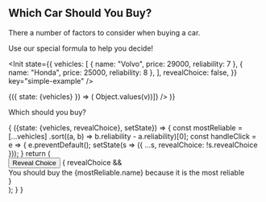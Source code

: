 
<link href="https://unpkg.com/github-markdown-css@2.10.0/github-markdown.css" rel="stylesheet" />

<article className="markdown-body">

# Which Car Should You Buy?

There a number of factors to consider when buying a car.

Use our special formula to help you decide!

<Init
  state={{
    vehicles: [
      { name: "Volvo",  price: 29000, reliability: 7 },
      { name: "Honda",  price: 25000, reliability: 8 },
    ],
    revealChoice: false,
  }}
  key="simple-example"
/>

<Observe>
  {({ state: {vehicles} }) => (
    <Table
      data={[Object.keys(vehicles[0]), ...vehicles.map(v => Object.values(v))]}
    />
  )}
</Observe>

Which should you buy?

<Observe>
  {
    ({state: {vehicles, revealChoice}, setState}) => {
      const mostReliable = [...vehicles]
        .sort((a, b) => b.reliability - a.reliability)[0];
      const handleClick = e => {
        e.preventDefault();
        setState(s => ({ ...s, revealChoice: !s.revealChoice }));
      }
      return (
        <div>
          <button onClick={handleClick}>Reveal Choice</button>
          { revealChoice && <div>
            You should buy the {mostReliable.name} because it is the most reliable
          </div> } 
        </div>
      );
    }
  }
</Observe>

</article>